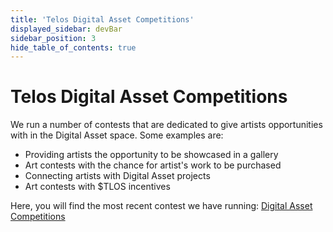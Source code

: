 ```yaml
---
title: 'Telos Digital Asset Competitions'
displayed_sidebar: devBar
sidebar_position: 3
hide_table_of_contents: true
---
```


# Telos Digital Asset Competitions

We run a number of contests that are dedicated to give artists opportunities with in the Digital Asset space.  Some examples are:

- Providing artists the opportunity to be showcased in a gallery
- Art contests with the chance for artist's work to be purchased 
- Connecting artists with Digital Asset projects 
- Art contests with $TLOS incentives 

Here, you will find the most recent contest we have running: [Digital Asset Competitions](https://www.joyn.xyz/space/telos-nft-7d7116e23efe)